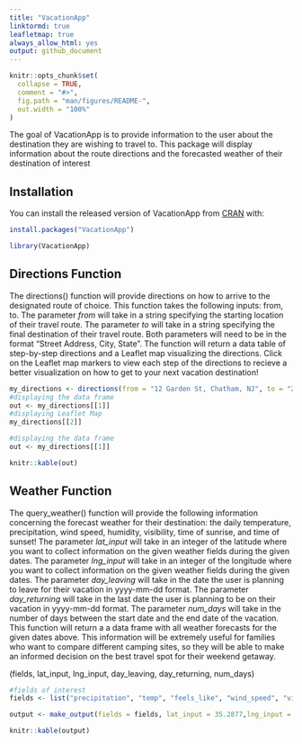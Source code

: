 ```yaml
---
title: "VacationApp"
linktormd: true
leafletmap: true
always_allow_html: yes
output: github_document
---
```


<!-- README.md is generated from README.Rmd. Please edit that file -->

```r
knitr::opts_chunk$set(
  collapse = TRUE,
  comment = "#>",
  fig.path = "man/figures/README-",
  out.width = "100%"
)
```


<!-- badges: start -->
<!-- badges: end -->

The goal of VacationApp is to provide information to the user about the destination they are wishing to travel to. This package will display information about the route directions and the forecasted weather of their destination of interest

## Installation

You can install the released version of VacationApp from [CRAN](https://CRAN.R-project.org) with:

``` r
install.packages("VacationApp")
```

```r
library(VacationApp)
```

## Directions Function
The directions() function will provide directions on how to arrive to the designated route of choice. This function takes the following inputs: from, to. The parameter *from* will take in a string specifying the starting location of their travel route. The parameter *to* will take in a string specifying the final destination of their travel route. Both parameters will need to be in the format "Street Address, City, State". The function will return a data table of step-by-step directions and a Leaflet map visualizing the directions. Click on the Leaflet map markers to view each step of the directions to recieve a better visualization on how to get to your next vacation destination!

```r
my_directions <- directions(from = "12 Garden St, Chatham, NJ", to = "275 Lincoln St, San Luis Obispo, CA")
#displaying the data frame
out <- my_directions[[1]]
#displaying Leaflet Map
my_directions[[2]]
```

```r
#displaying the data frame
out <- my_directions[[1]]
```

```r
knitr::kable(out)
```

## Weather Function
The query_weather() function will provide the following information concerning the forecast weather for their destination: the daily temperature, precipitation, wind speed, humidity, visibility, time of sunrise, and time of sunset! The parameter *lat_input* will take in an integer of the latitude where you want to collect information on the given weather fields during the given dates. The parameter *lng_input* will take in an integer of the longitude where you want to collect information on the given weather fields during the given dates. The parameter *day_leaving* will take in the date the user is planning to leave for their vacation in yyyy-mm-dd format. The parameter *day_returning* will take in the last date the user is planning to be on their vacation in yyyy-mm-dd format. The parameter *num_days* will take in the number of days between the start date and the end date of the vacation. This function will return a a data frame with all weather forecasts for the given dates above. This information will be extremely useful for families who want to compare different camping sites, so they will be able to make an informed decision on the best travel spot for their weekend getaway. 

(fields, lat_input, lng_input, day_leaving, day_returning, num_days)

```r
#fields of interest
fields <- list("precipitation", "temp", "feels_like", "wind_speed", "visibility", "humidity", "sunrise", "sunset") 

output <- make_output(fields = fields, lat_input = 35.2877,lng_input = -120.6673, day_leaving = "2020-06-18", day_returning = "2020-06-20")
```

```r
knitr::kable(output)
```


